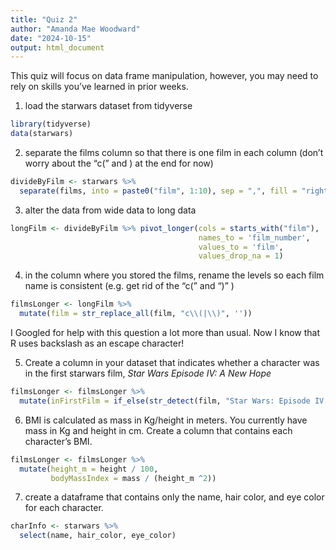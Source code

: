 ```yaml
---
title: "Quiz 2"
author: "Amanda Mae Woodward"
date: "2024-10-15"
output: html_document
---
```


This quiz will focus on data frame manipulation, however, you may need to rely on skills you've learned in prior weeks. 

1. load the starwars dataset from tidyverse
```r
library(tidyverse)
data(starwars)
```

2. separate the films column so that there is one film in each column (don't worry about the "c(" and ) at the end for now)
```r
divideByFilm <- starwars %>% 
  separate(films, into = paste0("film", 1:10), sep = ",", fill = "right")
```

3. alter the data from wide data to long data
```r
longFilm <- divideByFilm %>% pivot_longer(cols = starts_with("film"),
                                          names_to = 'film_number',
                                          values_to = 'film',
                                          values_drop_na = 1)
```

4. in the column where you stored the films, rename the levels so each film name is consistent (e.g. get rid of the "c(" and ")" )
```r
filmsLonger <- longFilm %>% 
  mutate(film = str_replace_all(film, "c\\(|\\)", ''))
```
I Googled for help with this question a lot more than usual. Now I know that R uses backslash as an escape character! 

5. Create a column in your dataset that indicates whether a character was in the first starwars film, *Star Wars Episode IV: A New Hope* 
```r
filmsLonger <- filmsLonger %>% 
  mutate(inFirstFilm = if_else(str_detect(film, "Star Wars: Episode IV: A New Hope"), TRUE, FALSE))
```

6. BMI is calculated as mass in Kg/height in meters. You currently have mass in Kg and height in cm. Create a column that contains each character's BMI. 
```r
filmsLonger <- filmsLonger %>% 
  mutate(height_m = height / 100, 
         bodyMassIndex = mass / (height_m ^2))
```

7. create a dataframe that contains only the name, hair color, and eye color for each character. 
```r
charInfo <- starwars %>% 
  select(name, hair_color, eye_color)
```

